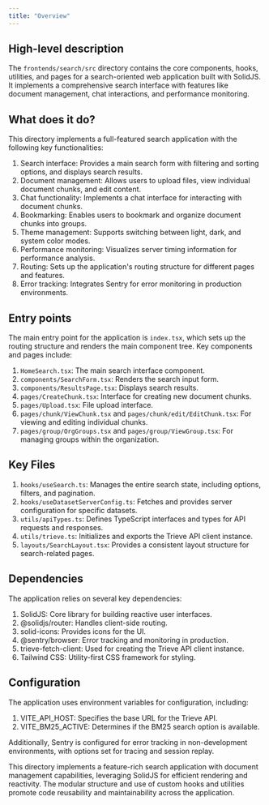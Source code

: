 ```yaml
---
title: "Overview"
---
```


## High-level description
The `frontends/search/src` directory contains the core components, hooks, utilities, and pages for a search-oriented web application built with SolidJS. It implements a comprehensive search interface with features like document management, chat interactions, and performance monitoring.

## What does it do?
This directory implements a full-featured search application with the following key functionalities:

1. Search interface: Provides a main search form with filtering and sorting options, and displays search results.
2. Document management: Allows users to upload files, view individual document chunks, and edit content.
3. Chat functionality: Implements a chat interface for interacting with document chunks.
4. Bookmarking: Enables users to bookmark and organize document chunks into groups.
5. Theme management: Supports switching between light, dark, and system color modes.
6. Performance monitoring: Visualizes server timing information for performance analysis.
7. Routing: Sets up the application's routing structure for different pages and features.
8. Error tracking: Integrates Sentry for error monitoring in production environments.

## Entry points
The main entry point for the application is `index.tsx`, which sets up the routing structure and renders the main component tree. Key components and pages include:

1. `HomeSearch.tsx`: The main search interface component.
2. `components/SearchForm.tsx`: Renders the search input form.
3. `components/ResultsPage.tsx`: Displays search results.
4. `pages/CreateChunk.tsx`: Interface for creating new document chunks.
5. `pages/Upload.tsx`: File upload interface.
6. `pages/chunk/ViewChunk.tsx` and `pages/chunk/edit/EditChunk.tsx`: For viewing and editing individual chunks.
7. `pages/group/OrgGroups.tsx` and `pages/group/ViewGroup.tsx`: For managing groups within the organization.

## Key Files
1. `hooks/useSearch.ts`: Manages the entire search state, including options, filters, and pagination.
2. `hooks/useDatasetServerConfig.ts`: Fetches and provides server configuration for specific datasets.
3. `utils/apiTypes.ts`: Defines TypeScript interfaces and types for API requests and responses.
4. `utils/trieve.ts`: Initializes and exports the Trieve API client instance.
5. `layouts/SearchLayout.tsx`: Provides a consistent layout structure for search-related pages.

## Dependencies
The application relies on several key dependencies:

1. SolidJS: Core library for building reactive user interfaces.
2. @solidjs/router: Handles client-side routing.
3. solid-icons: Provides icons for the UI.
4. @sentry/browser: Error tracking and monitoring in production.
5. trieve-fetch-client: Used for creating the Trieve API client instance.
6. Tailwind CSS: Utility-first CSS framework for styling.

## Configuration
The application uses environment variables for configuration, including:

1. VITE_API_HOST: Specifies the base URL for the Trieve API.
2. VITE_BM25_ACTIVE: Determines if the BM25 search option is available.

Additionally, Sentry is configured for error tracking in non-development environments, with options set for tracing and session replay.

This directory implements a feature-rich search application with document management capabilities, leveraging SolidJS for efficient rendering and reactivity. The modular structure and use of custom hooks and utilities promote code reusability and maintainability across the application.